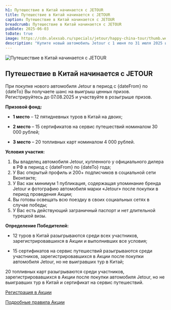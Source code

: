 ```yaml
---
h1: Путешествие в Китай начинается c JETOUR
title: Путешествие в Китай начинается c JETOUR
caption: Путешествие в Китай начинается c JETOUR
breadcrumb: Путешествие в Китай начинается c JETOUR
pubDate: 2025-06-03
toDate: true
image: https://cdn.alexsab.ru/specials/jetour/happy-china-tour/thumb.webp
description: "Купите новый автомобиль Jetour с 1 июня по 31 июля 2025 и участвуйте в розыгрыше ценных призов: туры в Китай, сертификаты на путешествия и топливные карты. Регистрируйтесь до 07.08.2025 и выигрывайте."
---
```





<picture>
	<source media="(min-width: 768px)" srcset="https://cdn.alexsab.ru/specials/jetour/happy-china-tour/1.webp" />
	<img src="https://cdn.alexsab.ru/specials/jetour/happy-china-tour/thumb.webp" class="mb-10 lg:mb-20 w-full" alt="Путешествие в Китай начинается c JETOUR" />
</picture>

## Путешествие в Китай начинается c JETOUR

При покупке нового автомобиля Jetour в период с {dateFrom} по {dateTo} Вы получаете шанс на выигрыш ценных призов. Регистрируйтесь до 07.08.2025 и участвуйте в розыгрыше призов.

**Призовой фонд:**

- **1 место**	 – 12 пятидневных туров в Китай на двоих;

- **2 место** – 15 сертификатов на сервис путешествий номиналом 30 000 рублей;

- **3 место** – 20 топливных карт номиналом 4 000 рублей.

**Условия участия:**

1. Вы владелец автомобиля Jetour, купленного у официального дилера в РФ в период с {dateFrom} по {dateTo} года;
2. У Вас открытый профиль и 200+ подписчиков в социальной сети Вконтакте;
3. У Вас как минимум 1 публикация, содержащая упоминание бренда Jetour и фотографию автомобиля марки «Jetour» после покупки в период проведения Акции;
4. Вы готовы освещать всю поездку в своих социальных сетях в случае победы;
5. У Вас есть действующий заграничный паспорт и нет длительной турецкой визы.

**Определение Победителей:**

- 12 туров в Китай разыгрываются среди всех участников, зарегистрировавшихся в Акции и выполнивших все условия;

- 15 сертификатов на сервис путешествий разыгрываются среди участников, зарегистрировавшихся в Акции после покупки автомобиля Jetour, но не выигравших тур в Китай;

20 топливных карт разыгрываются среди участников, зарегистрировавшихся в Акции после покупки автомобиля Jetour, но не выигравших тур в Китай и сертификат на сервис путешествий.

<p><a href="https://jetour-ru.com/Happy-China-Tour#block_key_forma-puteshestvie-v-kitaj_MGwo" target="_blank" class="btn">Регистрация в Акции</a></p>
<a href="https://jetour-ru.com/media-link/Rules-for-the-Promotion-Travel-to-China" target="_blank">Подробные правила Акции</a>

